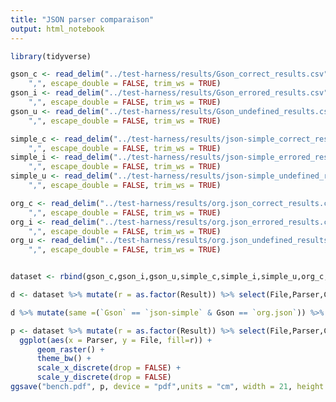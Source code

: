 ```yaml
---
title: "JSON parser comparaison"
output: html_notebook
---
```


```r
library(tidyverse)
```


```r
gson_c <- read_delim("../test-harness/results/Gson_correct_results.csv", 
    ",", escape_double = FALSE, trim_ws = TRUE)
gson_i <- read_delim("../test-harness/results/Gson_errored_results.csv", 
    ",", escape_double = FALSE, trim_ws = TRUE)
gson_u <- read_delim("../test-harness/results/Gson_undefined_results.csv", 
    ",", escape_double = FALSE, trim_ws = TRUE)

simple_c <- read_delim("../test-harness/results/json-simple_correct_results.csv", 
    ",", escape_double = FALSE, trim_ws = TRUE)
simple_i <- read_delim("../test-harness/results/json-simple_errored_results.csv", 
    ",", escape_double = FALSE, trim_ws = TRUE)
simple_u <- read_delim("../test-harness/results/json-simple_undefined_results.csv", 
    ",", escape_double = FALSE, trim_ws = TRUE)

org_c <- read_delim("../test-harness/results/org.json_correct_results.csv", 
    ",", escape_double = FALSE, trim_ws = TRUE)
org_i <- read_delim("../test-harness/results/org.json_errored_results.csv", 
    ",", escape_double = FALSE, trim_ws = TRUE)
org_u <- read_delim("../test-harness/results/org.json_undefined_results.csv", 
    ",", escape_double = FALSE, trim_ws = TRUE)


dataset <- rbind(gson_c,gson_i,gson_u,simple_c,simple_i,simple_u,org_c,org_i,org_u)
```

```r
d <- dataset %>% mutate(r = as.factor(Result)) %>% select(File,Parser,Category, r) %>% spread(Parser,r)

d %>% mutate(same =(`Gson` == `json-simple` & Gson == `org.json`)) %>% group_by(Category,same) %>% summarise(n = n())

```

``` r
p <- dataset %>% mutate(r = as.factor(Result)) %>% select(File,Parser,Category, r) %>% 
  ggplot(aes(x = Parser, y = File, fill=r)) +
      geom_raster() +
      theme_bw() +
      scale_x_discrete(drop = FALSE) +
      scale_y_discrete(drop = FALSE)
ggsave("bench.pdf", p, device = "pdf",units = "cm", width = 21, height = 120)

```
